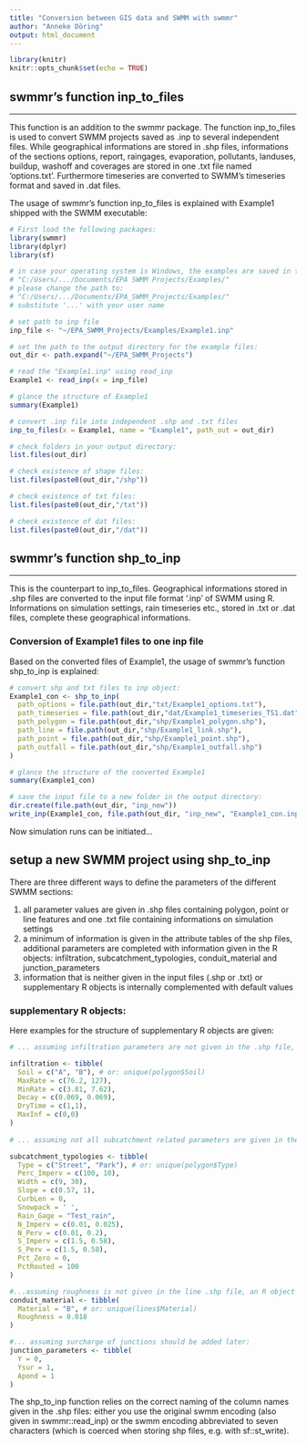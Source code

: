 ```yaml
---
title: "Conversion between GIS data and SWMM with swmmr"
author: "Anneke Döring"
output: html_document
---
```


```r
library(knitr)
knitr::opts_chunk$set(echo = TRUE)
```

## swmmr's function inp_to_files

-----

This function is an addition to the swmmr package. The function inp_to_files is used to convert SWMM projects saved as .inp to several independent files. While geographical informations are stored in .shp files, informations of the sections options, report, raingages, evaporation, pollutants, landuses, buildup, washoff and coverages are stored in one .txt file named 'options.txt'. Furthermore timeseries are converted to SWMM's timeseries format and saved in .dat files.

The usage of swmmr's function inp_to_files is explained with Example1 shipped with the SWMM executable:

```r
# First load the following packages:
library(swmmr)
library(dplyr)
library(sf)
```

```r
# in case your operating system is Windows, the examples are saved in the following directory:
# "C:/Users/.../Documents/EPA SWMM Projects/Examples/"
# please change the path to:
# "C:/Users/.../Documents/EPA_SWMM_Projects/Examples/"
# substitute '...' with your user name
``` 

```r
# set path to inp file
inp_file <- "~/EPA_SWMM_Projects/Examples/Example1.inp"

```

```r
# set the path to the output directory for the example files:
out_dir <- path.expand("~/EPA_SWMM_Projects")

```

```r
# read the "Example1.inp" using read_inp
Example1 <- read_inp(x = inp_file)

# glance the structure of Example1
summary(Example1)

# convert .inp file into independent .shp and .txt files
inp_to_files(x = Example1, name = "Example1", path_out = out_dir)

# check folders in your output directory:
list.files(out_dir)

# check existence of shape files:
list.files(paste0(out_dir,"/shp"))

# check existence of txt files:
list.files(paste0(out_dir,"/txt"))

# check existence of dat files:
list.files(paste0(out_dir,"/dat"))

```

## swmmr's function shp_to_inp

-----

This is the counterpart to inp_to_files. Geographical informations stored in .shp files are converted to the input file format '.inp' of SWMM using R. Informations on simulation settings, rain timeseries etc., stored in .txt or .dat files, complete these geographical informations. 

### Conversion of Example1 files to one inp file

Based on the converted files of Example1, the usage of swmmr's function shp_to_inp is explained:

```r
# convert shp and txt files to inp object:
Example1_con <- shp_to_inp(
  path_options = file.path(out_dir,"txt/Example1_options.txt"),
  path_timeseries = file.path(out_dir,"dat/Example1_timeseries_TS1.dat"),
  path_polygon = file.path(out_dir,"shp/Example1_polygon.shp"),
  path_line = file.path(out_dir,"shp/Example1_link.shp"),
  path_point = file.path(out_dir,"shp/Example1_point.shp"),
  path_outfall = file.path(out_dir,"shp/Example1_outfall.shp")
)

# glance the structure of the converted Example1
summary(Example1_con)

# save the input file to a new folder in the output directory:
dir.create(file.path(out_dir, "inp_new"))
write_inp(Example1_con, file.path(out_dir, "inp_new", "Example1_con.inp"))

```

Now simulation runs can be initiated...


## setup a new SWMM project using shp_to_inp

There are three different ways to define the parameters of the different SWMM sections: 

1. all parameter values are given in .shp files containing polygon, point or line features and one .txt file containing informations on simulation settings
2. a minimum of information is given in the attribute tables of the shp files, additional parameters are completed with information given in the R objects: infiltration, subcatchment_typologies, conduit_material and junction_parameters
3. information that is neither given in the input files (.shp or .txt) or supplementary R objects is internally complemented with default values

### supplementary R objects:
Here examples for the structure of supplementary R objects are given:

```r
# ... assuming infiltration parameters are not given in the .shp file, an R object (tibble or data.frame) called infiltration can be added. Additionally a column 'Soil' must be added to polygon shp file.

infiltration <- tibble(
  Soil = c("A", "B"), # or: unique(polygon$Soil)
  MaxRate = c(76.2, 127), 
  MinRate = c(3.81, 7.62),
  Decay = c(0.069, 0.069),
  DryTime = c(1,1),
  MaxInf = c(0,0)
)
  
# ... assuming not all subcatchment related parameters are given in the polygon .shp-file, an R object (tibble or data.frame) called subcatchment_typologies can be added. Additionally a column 'Type' must be added to the polygon .shp file. 

subcatchment_typologies <- tibble(
  Type = c("Street", "Park"), # or: unique(polygon$Type)
  Perc_Imperv = c(100, 10),
  Width = c(9, 30),
  Slope = c(0.57, 1),
  CurbLen = 0,
  Snowpack = ' ',
  Rain_Gage = "Test_rain",
  N_Imperv = c(0.01, 0.025),
  N_Perv = c(0.01, 0.2),
  S_Imperv = c(1.5, 0.58),
  S_Perv = c(1.5, 0.58),
  Pct_Zero = 0,
  PctRouted = 100
)

#...assuming roughness is not given in the line .shp file, an R object (tibble or data.frame) called conduit_material can be added. Additionally a column 'Material' must be added to the line .shp file
conduit_material <- tibble(
  Material = "B", # or: unique(lines$Material)
  Roughness = 0.018
)

#... assuming surcharge of junctions should be added later:
junction_parameters <- tibble(
  Y = 0,
  Ysur = 1,
  Apond = 1
)

```

The shp_to_inp function relies on the correct naming of the column names given in the .shp files: either you use the original swmm encoding (also given in swmmr::read_inp) or the swmm encoding abbreviated to seven characters (which is coerced when storing shp files, e.g. with sf::st_write).
